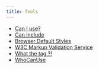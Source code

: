 ---
title: Tools
---

- [Can I use?](https://caniuse.com/)
- [Can Include](https://caninclude.glitch.me/)
- [Browser Default Styles](https://browserdefaultstyles.com/)
- [W3C Markup Validation Service](https://validator.w3.org/)
- [What the tag ?!](https://whatthetag.com/#/)
- [WhoCanUse](https://www.whocanuse.com/)
